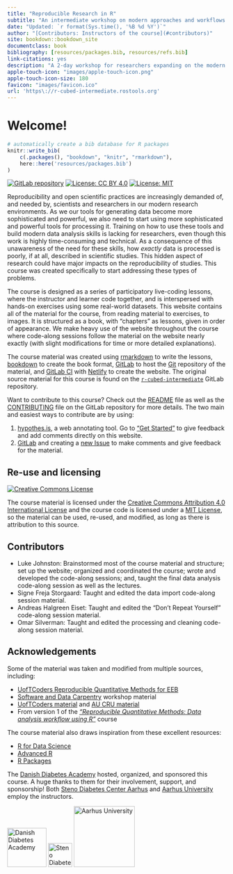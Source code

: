 ```yaml
--- 
title: "Reproducible Research in R"
subtitle: "An intermediate workshop on modern approaches and workflows to processing data"
date: "Updated: `r format(Sys.time(), '%B %d %Y')`"
author: "[Contributors: Instructors of the course](#contributors)"
site: bookdown::bookdown_site
documentclass: book
bibliography: [resources/packages.bib, resources/refs.bib]
link-citations: yes
description: "A 2-day workshop for researchers expanding on the modern data processing toolkit for reproducible research in R."
apple-touch-icon: "images/apple-touch-icon.png"
apple-touch-icon-size: 180
favicon: "images/favicon.ico"
url: 'https\://r-cubed-intermediate.rostools.org'
---
```


# Welcome!

```r
# automatically create a bib database for R packages
knitr::write_bib(
    c(.packages(), "bookdown", "knitr", "rmarkdown"),
    here::here('resources/packages.bib')
)
```

[![GitLab repository](https://img.shields.io/badge/Repository-Source%20material-blue?style=flat&logo=gitlab)](https://gitlab.com/rostools/r-cubed-intermediate)
[![License: CC BY 4.0](https://img.shields.io/badge/License-CC%20BY%204.0-lightgrey.svg)](https://creativecommons.org/licenses/by/4.0/)
[![License: MIT](https://img.shields.io/badge/License-MIT-yellow.svg)](https://opensource.org/licenses/MIT)

Reproducibility and open scientific practices are increasingly demanded of,
and needed by, scientists and researchers in our modern research environments.
As we our tools for generating data become more sophisticated and powerful,
we also need to start using more sophisticated and powerful tools for processing it.
Training on how to use these tools and build modern data analysis skills is
lacking for researchers, even though this work is highly time-consuming
and technical. As a consequence of this unawareness of the need for these skills,
how *exactly* data is processed is poorly, if at all, described in scientific
studies. This hidden aspect of research could have major impacts on the
reproducibility of studies.
This course was created specifically to start addressing these types of problems.

The course is designed as a series of participatory live-coding lessons, where
the instructor and learner code together, and is interspersed with hands-on
exercises using some real-world datasets. This website contains all of the
material for the course, from reading material to exercises, to images. It is
structured as a book, with "chapters" as lessons, given in order of appearance.
We make heavy use of the website throughout the course
where code-along sessions follow the material on the website nearly exactly
(with slight modifications for time or more detailed explanations).

The course material was created using [rmarkdown] to write the lessons,
[bookdown] to create the book format, [GitLab] to host the [Git] 
repository of the material, and [GitLab CI] with [Netlify] to create the website.
The original source material for this course is found on the 
[`r-cubed-intermediate`] GitLab repository.

[rmarkdown]: https://rmarkdown.rstudio.com/
[bookdown]: https://bookdown.org/yihui/bookdown/
[GitLab]: https://gitlab.com/
[Git]: https://git-scm.com/
[GitLab CI]: https://docs.gitlab.com/ee/ci/
[Netlify]: https://www.netlify.com/
[`r-cubed-intermediate`]: https://gitlab.com/rostools/r-cubed-intermediate

Want to contribute to this course? 
Check out the [README] file as well as the [CONTRIBUTING] file
on the GitLab repository for more details.
The two main and easiest ways to contribute are by using:

1. [hypothes.is], a web annotating tool. 
Go to ["Get Started"](https://web.hypothes.is/start/) to give feedback and add
comments directly on this website.
2. [GitLab] and creating a [new Issue](https://gitlab.com/rostools/r-cubed-intermediate/-/issues/new)
to make comments and give feedback for the material.

[hypothes.is]: https://web.hypothes.is/
[README]: https://gitlab.com/rostools/r-cubed-intermediate/-/blob/master/README.md
[CONTRIBUTING]: https://gitlab.com/rostools/r-cubed-intermediate/-/blob/master/CONTRIBUTING.md

## Re-use and licensing {#licensing}

<a rel="license" href="http://creativecommons.org/licenses/by/4.0/"><img alt="Creative Commons License" style="border-width:0" src="https://i.creativecommons.org/l/by/4.0/80x15.png" /></a>

The course material is licensed under the
[Creative Commons Attribution 4.0 International License](https://creativecommons.org/licenses/by/4.0/)
and the course code is licensed under a [MIT License](https://gitlab.com/rostools/r-cubed-intermediate/-/blob/master/LICENSE-MIT.md),
so the material can be used, re-used, and modified, 
as long as there is attribution to this source.

## Contributors {#contributors}

- Luke Johnston: Brainstormed most of the course material and structure; set up
the website; organized and coordinated the course; wrote and developed the code-along sessions; and, taught the final data analysis code-along session as well as the lectures.
- Signe Freja Storgaard: Taught and edited the data import code-along session material.
- Andreas Halgreen Eiset: Taught and edited the "Don't Repeat Yourself" code-along
session material.
- Omar Silverman: Taught and edited the processing and cleaning code-along session material.

## Acknowledgements

Some of the material was taken and modified from multiple sources, including:

- [UofTCoders Reproducible Quantitative Methods for EEB](https://uoftcoders.github.io/rcourse/) 
- [Software and Data Carpentry](https://carpentries.org/) workshop material
- [UofTCoders material](https://uoftcoders.github.io/studyGroup/lessons/)
and [AU CRU material](https://au-cru.github.io/site/material/)
- From version 1 of the [*"Reproducible Quantitative Methods: Data analysis workflow using R"*](https://v1--dda-rcourse.netlify.com/) course

The course material also draws inspiration from these excellent resources:

- [R for Data Science](https://r4ds.had.co.nz/)
- [Advanced R](https://adv-r.hadley.nz/)
- [R Packages](https://r-pkgs.org/)

The [Danish Diabetes Academy](https://www.danishdiabetesacademy.dk/) hosted,
organized, and sponsored this course. A huge thanks to them
for their involvement, support, and sponsorship! 
Both [Steno Diabetes Center Aarhus](https://www.stenoaarhus.dk/)
and [Aarhus University](https://www.au.dk/) employ the instructors.

![Danish Diabetes Academy](images/dda_logo.png){width=90px}
![Steno Diabetes Center Aarhus](images/SDCA_logo.png){width=55px}
![Aarhus University](images/au_logo_black.png){width=140px}

